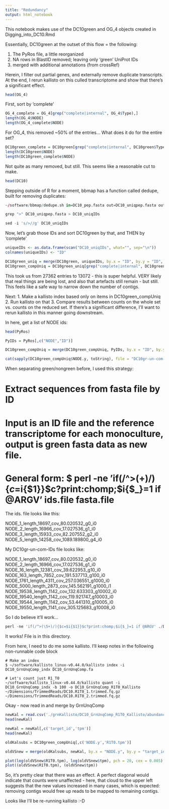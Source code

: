 ```yaml
---
title: "Redundancy"
output: html_notebook
---
```


This notebook makes use of the DC10green and OG_4 objects created in Digging_into_DC10.Rmd

Essentially, DC10green at the outset of this flow = the following:

1. The PyRos file, a little reorganized
2. NA rows in BlastID removed; leaving only 'green' UniProt IDs
3. merged with additional annotations (from crossRef)

Herein, I filter out partial genes, and externally remove duplicate transcripts. At the end, I rerun kallisto on this culled transcriptome and show that there's a significant effect.

```r
head(OG_4)
```

First, sort by 'complete'
```r
OG_4_complete = OG_4[grep("complete|internal", OG_4$Type),]
length(OG_4$NODE)
length(OG_4_complete$NODE)
```

For OG_4, this removed ~50% of the entries... What does it do for the entire set?

```r
DC10green_complete = DC10green[grep("complete|internal", DC10green$Type),]
length(DC10green$NODE)
length(DC10green_complete$NODE)
```

Not quite as many removed, but still. This seems like a reasonable cut to make.

```r
head(DC10)
```

Stepping outside of R for a moment, bbmap has a function called dedupe, built for removing duplicates:
```r
~/software/bbmap/dedupe.sh in=DC10_pep.fasta out=DC10_uniqpep.fasta outd=DC10_duppep.fasta amino=t overwrite=t

grep ">" DC10_uniqpep.fasta > DC10_uniqIDs

sed -i 's/>//g' DC10_uniqIDs
```

Now, let's grab those IDs and sort DC10green by that, and THEN by 'complete'
```r
uniqueIDs <- as.data.frame(scan("DC10_uniqIDs", what="", sep="\n"))
colnames(uniqueIDs) <- "ID"

DC10green_uniq = merge(DC10green, uniqueIDs, by.x = "ID", by.y = "ID", all.x = F, all.y = F)
DC10green_compUniq = DC10green_uniq[grep("complete|internal", DC10green_uniq$Type),]

```

This took us from 27362 entries to 13072 - this is super helpful. VERY likely that real things are being lost, and also that artefacts still remain - but still. This feels like a safe way to narrow down the number of contigs. 

Next:
1. Make a kallisto index based only on items in DC10green_compUniq
2. Run kallisto on that
3. Compare results between counts on the whole set vs. counts on the reduced set. If there's a significant difference, I'll want to rerun kallisto in this manner going downstream. 

In here, get a list of NODE ids:
```r
head(PyRos)
```

```r
PyIDs = PyRos[,c("NODE","ID")]

DC10green_compUniq = merge(DC10green_compUniq, PyIDs, by.x = "ID", by.y = "ID", all.x = T, all.y = F)

cat(sapply(DC10green_compUniq$NODE.y, toString), file = "DC10gr-un-com-IDs.txt", sep="\n")
```

When separating green/nongreen before, I used this strategy:

# Extract sequences from fasta file by ID
# Input is an ID file and the reference transcriptome for each monoculture, output is green fasta data as new file.
# General form: $ perl -ne 'if(/^>(\S+)/){$c=$i{$1}}$c?print:chomp;$i{$_}=1 if @ARGV' ids.file fasta.file

The ids. file looks like this: 

NODE_1_length_18697_cov_80.020532_g0_i0
NODE_2_length_16966_cov_17.027536_g1_i0
NODE_3_length_15933_cov_82.207552_g2_i0
NODE_5_length_14258_cov_1089.189800_g4_i0

My DC10gr-un-com-IDs file looks like:

NODE_1_length_18697_cov_80.020532_g0_i0
NODE_2_length_16966_cov_17.027536_g1_i0
NODE_16_length_12381_cov_39.622953_g10_i0
NODE_163_length_7852_cov_191.537713_g100_i0
NODE_1761_length_4311_cov_257.036551_g1000_i0
NODE_5000_length_2873_cov_145.562191_g1000_i1
NODE_19538_length_1142_cov_132.633303_g10002_i0
NODE_19540_length_1142_cov_119.921747_g10003_i0
NODE_19544_length_1142_cov_53.441310_g10005_i0
NODE_19550_length_1141_cov_305.125683_g10008_i0

So I do believe it'll work...

```r
perl -ne 'if(/^>(\S+)/){$c=$i{$1}}$c?print:chomp;$i{$_}=1 if @ARGV' ./DC10gr-un-com-IDs.txt /home/cagood/Dimensions/ReferenceTranscriptomes/unsorted/DC10_transcripts.fasta > ./DC10_GrnUnqComp.fa
```

It works! File is in this directory. 

From here, I need to do me some kallisto. I'll keep notes in the following non-runnable code block
```
# Make an index
$ ~/software/kallisto_linux-v0.44.0/kallisto index -i DC10_GrnUnqComp_indx DC10_GrnUnqComp.fa

# Let's count just R1_T0
~/software/kallisto_linux-v0.44.0/kallisto quant -i DC10_GrnUnqComp_indx -b 100 -o DC10_GrnUnqComp_R1T0_Kallisto ~/Dimensions/TrimmedReads/DC10.R1T0_1.trimmed.fq.gz ~/Dimensions/TrimmedReads/DC10.R1T0_2.trimmed.fq.gz
```
Okay - now read in and merge by GrnUnqComp
```r
newKal = read.csv('./grnKallisto/DC10_GrnUnqComp_R1T0_Kallisto/abundance.tsv', sep = '\t')
head(newKal)

newKal = newKal[,c('target_id','tpm')]
head(newKal)

oldKalsubs = DC10green_compUniq[,c('NODE.y','R1T0.tpm')]

oldVSnew = merge(oldKalsubs, newKal, by.x = "NODE.y", by.y = "target_id", all.x = T, all.y = F)

plot(log(oldVSnew$R1T0.tpm), log(oldVSnew$tpm), pch = 20, cex = 0.005)
plot((oldVSnew$R1T0.tpm), (oldVSnew$tpm))
```

So, it's pretty clear that there was an effect. A perfect diagonal would indicate that counts were unaffected - here, that cloud to the upper left suggests that the new values increased in many cases, which is expected: removing contigs would free up reads to be mapped to remaining contigs. 

Looks like I'll be re-running kallisto :-D